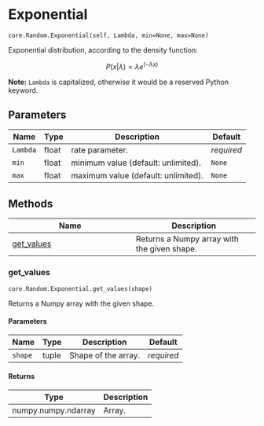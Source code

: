 # Exponential { #ANNarchy.core.Random.Exponential }

`core.Random.Exponential(self, Lambda, min=None, max=None)`

Exponential distribution, according to the density function:

$$P(x | \lambda) = \lambda e^{(-\lambda x )}$$

**Note:** ``Lambda`` is capitalized, otherwise it would be a reserved Python keyword.

## Parameters

| Name     | Type   | Description                         | Default    |
|----------|--------|-------------------------------------|------------|
| `Lambda` | float  | rate parameter.                     | _required_ |
| `min`    | float  | minimum value (default: unlimited). | `None`     |
| `max`    | float  | maximum value (default: unlimited). | `None`     |

## Methods

| Name | Description |
| --- | --- |
| [get_values](#ANNarchy.core.Random.Exponential.get_values) | Returns a Numpy array with the given shape. |

### get_values { #ANNarchy.core.Random.Exponential.get_values }

`core.Random.Exponential.get_values(shape)`

Returns a Numpy array with the given shape.

#### Parameters

| Name    | Type   | Description         | Default    |
|---------|--------|---------------------|------------|
| `shape` | tuple  | Shape of the array. | _required_ |

#### Returns

| Type                | Description   |
|---------------------|---------------|
| numpy.numpy.ndarray | Array.        |